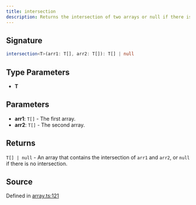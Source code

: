 ```yaml
---
title: intersection
description: Returns the intersection of two arrays or null if there is no intersection.
---
```


## Signature

```typescript path=null start=null
intersection<T>(arr1: T[], arr2: T[]): T[] | null
```

## Type Parameters

- **T**

## Parameters

- **arr1**: `T[]` - The first array.
- **arr2**: `T[]` - The second array.

## Returns

`T[] | null` - An array that contains the intersection of `arr1` and `arr2`, or `null` if there is no intersection.

## Source

Defined in [array.ts:121](https://github.com/koji/ichigyou/blob/main/src/array.ts#L121)
